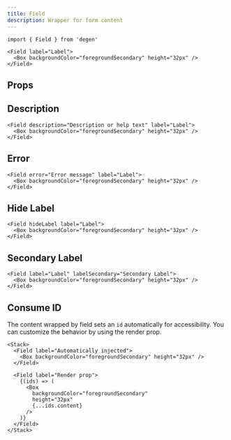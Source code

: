 ```yaml
---
title: Field
description: Wrapper for form content
---
```


```tsx
import { Field } from 'degen'
```

```tsx live=true expand=true
<Field label="Label">
  <Box backgroundColor="foregroundSecondary" height="32px" />
</Field>
```

## Props

<PropsTable sourceLink={sourceLink} types={types} />

## Description

```tsx live=true
<Field description="Description or help text" label="Label">
  <Box backgroundColor="foregroundSecondary" height="32px" />
</Field>
```

## Error

```tsx live=true
<Field error="Error message" label="Label">
  <Box backgroundColor="foregroundSecondary" height="32px" />
</Field>
```

## Hide Label

```tsx live=true
<Field hideLabel label="Label">
  <Box backgroundColor="foregroundSecondary" height="32px" />
</Field>
```

## Secondary Label

```tsx live=true
<Field label="Label" labelSecondary="Secondary Label">
  <Box backgroundColor="foregroundSecondary" height="32px" />
</Field>
```

## Consume ID

The content wrapped by field sets an `id` automatically for accessibility. You can customize the behavior by using the render prop.

```tsx live=true
<Stack>
  <Field label="Automatically injected">
    <Box backgroundColor="foregroundSecondary" height="32px" />
  </Field>

  <Field label="Render prop">
    {(ids) => (
      <Box
        backgroundColor="foregroundSecondary"
        height="32px"
        {...ids.content}
      />
    )}
  </Field>
</Stack>
```
